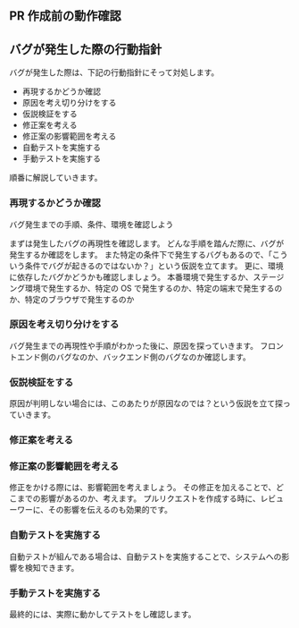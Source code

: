 ## PR 作成前の動作確認

## バグが発生した際の行動指針

バグが発生した際は、下記の行動指針にそって対処します。

- 再現するかどうか確認
- 原因を考え切り分けをする
- 仮説検証をする
- 修正案を考える
- 修正案の影響範囲を考える
- 自動テストを実施する
- 手動テストを実施する

順番に解説していきます。

### 再現するかどうか確認

<Info>バグ発生までの手順、条件、環境を確認しよう</Info>

まずは発生したバグの再現性を確認します。
どんな手順を踏んだ際に、バグが発生するか確認をします。
また特定の条件下で発生するバグもあるので、「こういう条件でバグが起きるのではないか？」という仮説を立てます。
更に、環境に依存したバグかどうかも確認しましょう。
本番環境で発生するか、ステージング環境で発生するか、特定の OS で発生するのか、特定の端末で発生するのか、特定のブラウザで発生するのか

### 原因を考え切り分けをする

バグ発生までの再現性や手順がわかった後に、原因を探っていきます。
フロントエンド側のバグなのか、バックエンド側のバグなのか確認します。

### 仮説検証をする

原因が判明しない場合には、このあたりが原因なのでは？という仮説を立て探っていきます。

### 修正案を考える

### 修正案の影響範囲を考える

修正をかける際には、影響範囲を考えましょう。
その修正を加えることで、どこまでの影響があるのか、考えます。
プルリクエストを作成する時に、レビューワーに、その影響を伝えるのも効果的です。

### 自動テストを実施する

自動テストが組んである場合は、自動テストを実施することで、システムへの影響を検知できます。

### 手動テストを実施する

最終的には、実際に動かしてテストをし確認します。
